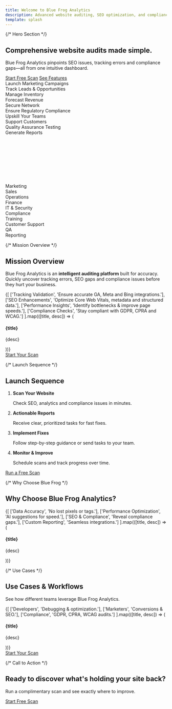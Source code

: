 ```yaml
---
title: Welcome to Blue Frog Analytics
description: Advanced website auditing, SEO optimization, and compliance monitoring in one powerful tool.
template: splash
---
```




{/* Hero Section */}
<section className="container-fluid hero-section landing-hero bg-white">
  <div className="row">
    <div className="col-12 hero-content">
      <h1 className="display-4">Comprehensive website audits made simple.</h1>
      <p className="lead">
        Blue Frog Analytics pinpoints SEO issues, tracking errors and compliance gaps—all from one intuitive dashboard.
      </p>
      <div className="d-flex gap-3">
        <a href="/introduction/how-blue-frog-analytics-works" className="btn btn-primary">Start Free Scan</a>
        <a href="/introduction/use-cases" className="btn btn-outline-primary">See Features</a>
      </div>
    <div id="feature-rotator" className="mt-3">
      <div className="feature-slide" data-silos="Marketing,Sales">Launch Marketing Campaigns</div>
      <div className="feature-slide" data-silos="Sales,Marketing">Track Leads &amp; Opportunities</div>
      <div className="feature-slide" data-silos="Operations">Manage Inventory</div>
      <div className="feature-slide" data-silos="Finance,Operations">Forecast Revenue</div>
      <div className="feature-slide" data-silos="IT & Security">Secure Network</div>
      <div className="feature-slide" data-silos="Compliance,IT & Security">Ensure Regulatory Compliance</div>
      <div className="feature-slide" data-silos="Training">Upskill Your Teams</div>
      <div className="feature-slide" data-silos="Customer Support">Support Customers</div>
      <div className="feature-slide" data-silos="QA">Quality Assurance Testing</div>
      <div className="feature-slide" data-silos="Reporting,Finance">Generate Reports</div>
    </div>
    <div id="skills-container" className="position-relative mt-4 container">
      <svg className="position-absolute top-0 start-0 w-100 h-100"></svg>
      <div className="skill-bar">
        <div className="silo">Marketing</div>
        <div className="silo">Sales</div>
        <div className="silo">Operations</div>
        <div className="silo">Finance</div>
        <div className="silo">IT &amp; Security</div>
        <div className="silo">Compliance</div>
        <div className="silo">Training</div>
        <div className="silo">Customer Support</div>
        <div className="silo">QA</div>
        <div className="silo">Reporting</div>
      </div>
    </div>
    </div>
  </div>
</section>

<script type="module" src="/js/skills-silos.js" defer></script>

{/* Mission Overview */}
<section className="container py-5 bg-light">
  <div className="row text-center mb-4">
    <div className="col-lg-12">
      <h2 className="h2">Mission Overview</h2>
    </div>
    <div className="col-lg-8 offset-lg-2">
      <p>
        Blue Frog Analytics is an <strong>intelligent auditing platform</strong> built for accuracy. Quickly uncover tracking errors, SEO gaps and compliance issues before they hurt your business.
      </p>
    </div>
  </div>

  <div className="row text-center gy-4">
    {[
      ['Tracking Validation', 'Ensure accurate GA, Meta and Bing integrations.'],
      ['SEO Enhancements', 'Optimize Core Web Vitals, metadata and structured data.'],
      ['Performance Insights', 'Identify bottlenecks & improve page speeds.'],
      ['Compliance Checks', 'Stay compliant with GDPR, CPRA and WCAG.']
    ].map(([title, desc]) => (
      <div key={title} className="col-lg-3 col-md-4 col-sm-6">
        <div className="card h-100 border-0 shadow-sm">
          <div className="card-body">
            <h4 className="h5">{title}</h4>
            <p className="mb-0">{desc}</p>
          </div>
        </div>
      </div>
    ))}
  </div>
  <div className="text-center mt-4">
    <a href="/introduction/how-blue-frog-analytics-works" className="btn btn-outline-primary">Start Your Scan</a>
  </div>
</section>

{/* Launch Sequence */}
<section className="container py-5 bg-light">
  <div className="row text-center mb-4">
    <div className="col-12">
      <h2 className="h2">Launch Sequence</h2>
    </div>
  </div>

  <div className="row justify-content-center">
    <div className="col-lg-8">
      <ol className="list-group list-group-numbered">
        <li className="list-group-item">
          <strong>Scan Your Website</strong>
          <p className="mb-0">Check SEO, analytics and compliance issues in minutes.</p>
        </li>
        <li className="list-group-item">
          <strong>Actionable Reports</strong>
          <p className="mb-0">Receive clear, prioritized tasks for fast fixes.</p>
        </li>
        <li className="list-group-item">
          <strong>Implement Fixes</strong>
          <p className="mb-0">Follow step-by-step guidance or send tasks to your team.</p>
        </li>
        <li className="list-group-item">
          <strong>Monitor &amp; Improve</strong>
          <p className="mb-0">Schedule scans and track progress over time.</p>
        </li>
      </ol>
    </div>
  </div>
  <div className="text-center mt-4">
    <a href="/introduction/how-blue-frog-analytics-works" className="btn btn-primary">Run a Free Scan</a>
  </div>
</section>

{/* Why Choose Blue Frog */}
<section className="container py-5 bg-white">
  <div className="row text-center mb-4">
    <div className="col-12">
      <h2 className="h2">Why Choose Blue Frog Analytics?</h2>
    </div>
  </div>
  <div className="row text-center gy-4">
    {[
      ['Data Accuracy', 'No lost pixels or tags.'],
      ['Performance Optimization', 'AI suggestions for speed.'],
      ['SEO & Compliance', 'Reveal compliance gaps.'],
      ['Custom Reporting', 'Seamless integrations.']
    ].map(([title, desc]) => (
      <div key={title} className="col-lg-3 col-md-4 col-sm-6">
        <div className="card h-100 border-0">
          <div className="card-body">
            <h4 className="h5">{title}</h4>
            <p className="mb-0">{desc}</p>
          </div>
        </div>
      </div>
    ))}
  </div>
</section>

{/* Use Cases */}
<section className="container py-5 bg-light">
  <div className="row text-center mb-4">
    <div className="col-12">
      <h2 className="h2">Use Cases &amp; Workflows</h2>
      <p>See how different teams leverage Blue Frog Analytics.</p>
    </div>
  </div>
  <div className="row text-center gy-4">
    {[
      ['Developers', 'Debugging & optimization.'],
      ['Marketers', 'Conversions & SEO.'],
      ['Compliance', 'GDPR, CPRA, WCAG audits.']
    ].map(([title, desc]) => (
      <div key={title} className="col-lg-4 col-md-4 col-sm-6">
        <div className="card h-100 border-0 shadow-sm">
          <div className="card-body">
            <h4 className="h5">{title}</h4>
            <p className="mb-0">{desc}</p>
          </div>
        </div>
      </div>
    ))}
  </div>
  <div className="text-center mt-4">
    <a href="/introduction/how-blue-frog-analytics-works" className="btn btn-outline-primary">Start Your Scan</a>
  </div>
</section>

{/* Call to Action */}
<section className="container py-5 bg-white text-center">
  <div className="row justify-content-center">
    <div className="col-lg-8">
      <h2 className="h2">Ready to discover what's holding your site back?</h2>
      <p>Run a complimentary scan and see exactly where to improve.</p>
      <a href="/introduction/how-blue-frog-analytics-works" className="btn btn-primary">Start Free Scan</a>
    </div>
  </div>
</section>

